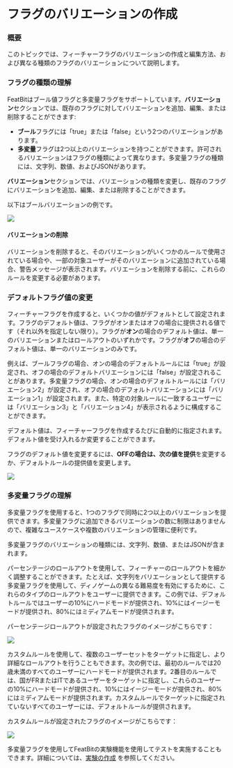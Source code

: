 
# フラグのバリエーションの作成

### 概要 <a href="#overview" id="overview"></a>

このトピックでは、フィーチャーフラグのバリエーションの作成と編集方法、および異なる種類のフラグのバリエーションについて説明します。

### フラグの種類の理解 <a href="#understanding-flag-types" id="understanding-flag-types"></a>

FeatBitはブール値フラグと多変量フラグをサポートしています。**バリエーション**セクションでは、既存のフラグに対してバリエーションを追加、編集、または削除することができます:

* **ブール**フラグには「true」または「false」という2つのバリエーションがあります。
* **多変量**フラグは2つ以上のバリエーションを持つことができます。許可されるバリエーションはフラグの種類によって異なります。多変量フラグの種類には、文字列、数値、およびJSONがあります。

**バリエーション**セクションでは、バリエーションの種類を変更し、既存のフラグにバリエーションを追加、編集、または削除することができます。

以下はブールバリエーションの例です。

![](../feature-flags/assets/create-flag-variations/001.webp)

#### バリエーションの削除

バリエーションを削除すると、そのバリエーションがいくつかのルールで使用されている場合や、一部の対象ユーザーがそのバリエーションに追加されている場合、警告メッセージが表示されます。バリエーションを削除する前に、これらのルールを変更する必要があります。

### デフォルトフラグ値の変更 <a href="#changing-default-flag-values" id="changing-default-flag-values"></a>

フィーチャーフラグを作成すると、いくつかの値がデフォルトとして設定されます。フラグのデフォルト値は、フラグがオンまたはオフの場合に提供される値です（それ以外を指定しない限り）。フラグが**オン**の場合のデフォルト値は、単一のバリエーションまたはロールアウトのいずれかです。フラグが**オフ**の場合のデフォルト値は、単一のバリエーションのみです。

例えば、ブールフラグの場合、オンの場合のデフォルトルールには「true」が設定され、オフの場合のデフォルトバリエーションには「false」が設定されることがあります。多変量フラグの場合、オンの場合のデフォルトルールには「バリエーション2」が設定され、オフの場合のデフォルトバリエーションには「バリエーション1」が設定されます。また、特定の対象ルールに一致するユーザーには「バリエーション3」と「バリエーション4」が表示されるように構成することができます。

デフォルト値は、フィーチャーフラグを作成するたびに自動的に指定されます。デフォルト値を受け入れるか変更することができます。

フラグのデフォルト値を変更するには、**OFFの場合は、次の値を提供**を変更するか、デフォルトルールの提供値を変更します。

![](../feature-flags/assets/create-flag-variations/002.webp)

### 多変量フラグの理解 <a href="#understanding-multivariate-flags" id="understanding-multivariate-flags"></a>

多変量フラグを使用すると、1つのフラグで同時に2つ以上のバリエーションを提供できます。多変量フラグに追加できるバリエーションの数に制限はありませんので、複雑なユースケースや複数のバリエーションの管理に便利です。

多変量フラグのバリエーションの種類には、文字列、数値、またはJSONが含まれます。

パーセンテージのロールアウトを使用して、フィーチャーのロールアウトを細かく調整することができます。たとえば、文字列をバリエーションとして提供する多変量フラグを使用して、ディノゲームの異なる難易度を有効にするために、これらのタイプのロールアウトをユーザーに提供できます。この例では、デフォルトルールではユーザーの10%にハードモードが提供され、10%にはイージーモードが提供され、80%にはミディアムモードが提供されます。

パーセンテージロールアウトが設定されたフラグのイメージがこちらです：

![](../feature-flags/assets/create-flag-variations/003.webp)

カスタムルールを使用して、複数のユーザーセットをターゲットに指定し、より詳細なロールアウトを行うこともできます。次の例では、最初のルールでは20歳未満のすべてのユーザーにハードモードが提供されます。2番目のルールでは、国がFRまたはITであるユーザーをターゲットに指定し、これらのユーザーの10%にハードモードが提供され、10%にはイージーモードが提供され、80%にはミディアムモードが提供されます。カスタムルールでターゲットに指定されていないすべてのユーザーには、デフォルトルールが提供されます。

カスタムルールが設定されたフラグのイメージがこちらです：

![](../feature-flags/assets/create-flag-variations/004.webp)

多変量フラグを使用してFeatBitの実験機能を使用してテストを実施することもできます。詳細については、[実験の作成](../experimentation/creating-experiments.md) を参照してください。